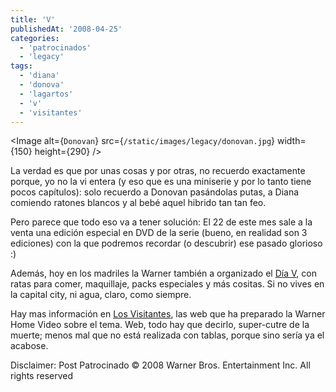 ```yaml
---
title: 'V'
publishedAt: '2008-04-25'
categories:
  - 'patrocinados'
  - 'legacy'
tags:
  - 'diana'
  - 'donova'
  - 'lagartos'
  - 'v'
  - 'visitantes'
---
```


<Image
  alt={`Donovan`}
  src={`/static/images/legacy/donovan.jpg`}
  width={150}
  height={290}
/>

La verdad es que por unas cosas y por otras, no recuerdo exactamente porque, yo no la vi entera (y eso que es una miniserie y por lo tanto tiene pocos capítulos): solo recuerdo a Donovan pasándolas putas, a Diana comiendo ratones blancos y al bebé aquel hibrido tan tan feo.

Pero parece que todo eso va a tener solución: El 22 de este mes sale a la venta una edición especial en DVD de la serie (bueno, en realidad son 3 ediciones) con la que podremos recordar (o descubrir) ese pasado glorioso :)

Además, hoy en los madriles la Warner también a organizado el [Día V](http://losvisitantes.com/?page_id=3), con ratas para comer, maquillaje, packs especiales y más cositas. Si no vives en la capital city, ni agua, claro, como siempre.

Hay mas información en [Los Visitantes](http://losvisitantes.com/), las web que ha preparado la Warner Home Video sobre el tema. Web, todo hay que decirlo, super-cutre de la muerte; menos mal que no está realizada con tablas, porque sino sería ya el acabose.

Disclaimer: Post Patrocinado © 2008 Warner Bros. Entertainment Inc. All rights reserved
